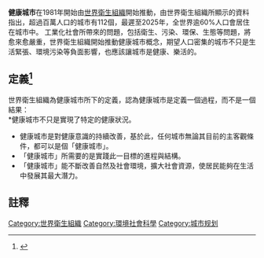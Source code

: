 '''健康城市'''在1981年開始由[[世界衛生組織|世界衛生組織]]開始推動，由世界衛生組織所顯示的資料指出，超過百萬人口的城市有112個，最遲至2025年，全世界逾60%人口會居住在城市中。
工業化社會所帶來的問題，包括衛生、污染、環保、生態等問題，將愈來愈嚴重，世界衛生組織開始推動健康城市概念，期望人口密集的城市不只是生活緊張、環境污染等負面影響，也應該讓城市是健康、樂活的。

== 定義<ref>{{Cite web |url=http://www.euro.who.int/healthy-cities/introducing/20050202_1 |title=World Health Organization, A healthy city is defined by a process, not an oucome. |accessdate=2010-03-09 |archive-date=2010-04-06 |archive-url=https://web.archive.org/web/20100406212117/http://www.euro.who.int/healthy-cities/introducing/20050202_1 |dead-url=no }}</ref> ==
世界衛生組織為健康城市所下的定義，認為健康城市是定義一個過程，而不是一個結果：<br>
*健康城市不只是實現了特定的健康狀況。
*健康城市是對健康意識的持續改善，基於此，任何城市無論其目前的主客觀條件，都可以是個「健康城市」。
*「健康城市」所需要的是實踐此一目標的進程與結構。
*「健康城市」能不斷改善自然及社會環境，擴大社會資源，使居民能夠在生活中發展其最大潛力。

== 註釋 ==
<references/>

[[Category:世界衛生組織|Category:世界衛生組織]]
[[Category:環境社會科學|Category:環境社會科學]]
[[Category:城市规划|Category:城市规划]]